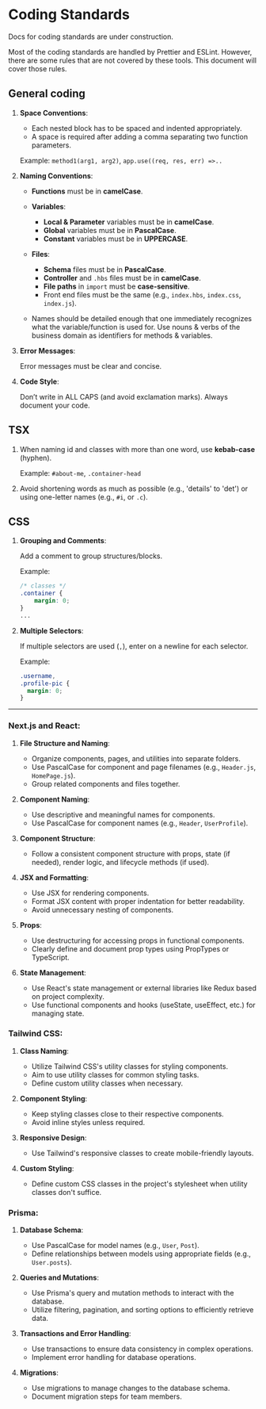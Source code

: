 
# Coding Standards

<Callout type="warning">Docs for coding standards are under construction.</Callout>

Most of the coding standards are handled by Prettier and ESLint. However, there are some rules that are not covered by these tools. This document will cover those rules.

## General coding

1. **Space Conventions**:

   - Each nested block has to be spaced and indented appropriately.
   - A space is required after adding a comma separating two function parameters.

   Example: `method1(arg1, arg2)`, `app.use((req, res, err) =>..`

2. **Naming Conventions**:

   - **Functions** must be in **camelCase**.
   - **Variables**:

     - **Local & Parameter** variables must be in **camelCase**.
     - **Global** variables must be in **PascalCase**.
     - **Constant** variables must be in **UPPERCASE**.

   - **Files**:

     - **Schema** files must be in **PascalCase**.
     - **Controller** and `.hbs` files must be in **camelCase**.
     - **File paths** in `import` must be **case-sensitive**.
     - Front end files must be the same (e.g., `index.hbs`, `index.css`, `index.js`).

   - Names should be detailed enough that one immediately recognizes what the variable/function is used for. Use nouns & verbs of the business domain as identifiers for methods & variables.

3. **Error Messages**:

   Error messages must be clear and concise.

4. **Code Style**:

   Don’t write in ALL CAPS (and avoid exclamation marks). Always document your code.

## TSX

1. When naming id and classes with more than one word, use **kebab-case** (hyphen).

   Example: `#about-me`, `.container-head`

2. Avoid shortening words as much as possible (e.g., 'details' to 'det') or using one-letter names (e.g., `#i`, or `.c`).

## CSS

1. **Grouping and Comments**:

   Add a comment to group structures/blocks.

   Example:

   ```css
   /* classes */
   .container {
       margin: 0;
   }
   ...
   ```

2. **Multiple Selectors**:

   If multiple selectors are used (`,`), enter on a newline for each selector.

   Example:

   ```css
   .username,
   .profile-pic {
     margin: 0;
   }
   ```

---

### Next.js and React:

1. **File Structure and Naming**:

   - Organize components, pages, and utilities into separate folders.
   - Use PascalCase for component and page filenames (e.g., `Header.js`, `HomePage.js`).
   - Group related components and files together.

2. **Component Naming**:

   - Use descriptive and meaningful names for components.
   - Use PascalCase for component names (e.g., `Header`, `UserProfile`).

3. **Component Structure**:

   - Follow a consistent component structure with props, state (if needed), render logic, and lifecycle methods (if used).

4. **JSX and Formatting**:

   - Use JSX for rendering components.
   - Format JSX content with proper indentation for better readability.
   - Avoid unnecessary nesting of components.

5. **Props**:

   - Use destructuring for accessing props in functional components.
   - Clearly define and document prop types using PropTypes or TypeScript.

6. **State Management**:
   - Use React's state management or external libraries like Redux based on project complexity.
   - Use functional components and hooks (useState, useEffect, etc.) for managing state.

### Tailwind CSS:

1. **Class Naming**:

   - Utilize Tailwind CSS's utility classes for styling components.
   - Aim to use utility classes for common styling tasks.
   - Define custom utility classes when necessary.

2. **Component Styling**:

   - Keep styling classes close to their respective components.
   - Avoid inline styles unless required.

3. **Responsive Design**:

   - Use Tailwind's responsive classes to create mobile-friendly layouts.

4. **Custom Styling**:
   - Define custom CSS classes in the project's stylesheet when utility classes don't suffice.

### Prisma:

1. **Database Schema**:

   - Use PascalCase for model names (e.g., `User`, `Post`).
   - Define relationships between models using appropriate fields (e.g., `User.posts`).

2. **Queries and Mutations**:

   - Use Prisma's query and mutation methods to interact with the database.
   - Utilize filtering, pagination, and sorting options to efficiently retrieve data.

3. **Transactions and Error Handling**:

   - Use transactions to ensure data consistency in complex operations.
   - Implement error handling for database operations.

4. **Migrations**:
   - Use migrations to manage changes to the database schema.
   - Document migration steps for team members.
